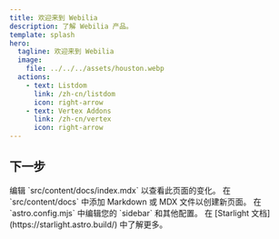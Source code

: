 ```yaml
---
title: 欢迎来到 Webilia
description: 了解 Webilia 产品。
template: splash
hero:
  tagline: 欢迎来到 Webilia
  image:
    file: ../../../assets/houston.webp
  actions:
    - text: Listdom
      link: /zh-cn/listdom
      icon: right-arrow
    - text: Vertex Addons
      link: /zh-cn/vertex
      icon: right-arrow
---
```



## 下一步

<CardGrid stagger>
        <Card title="更新内容" icon="pencil">
                编辑 `src/content/docs/index.mdx` 以查看此页面的变化。
        </Card>
        <Card title="添加新内容" icon="add-document">
                在 `src/content/docs` 中添加 Markdown 或 MDX 文件以创建新页面。
        </Card>
        <Card title="配置您的站点" icon="setting">
                在 `astro.config.mjs` 中编辑您的 `sidebar` 和其他配置。
        </Card>
        <Card title="阅读文档" icon="open-book">
                在 [Starlight 文档](https://starlight.astro.build/) 中了解更多。
        </Card>
</CardGrid>
